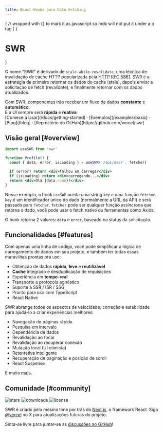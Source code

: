 ```yaml
---
title: React Hooks para Data Fetching
---
```



{
// wrapped with {} to mark it as javascript so mdx will not put it under a p tag
}
{<h1 className="text-center text-4xl tracking-tighter font-extrabold md:text-5xl mt-8">SWR</h1>}

<Bleed><Features/></Bleed>

O nome "SWR" é derivado de `stale-while-revalidate`, uma técnica de invalidação de cache HTTP popularizada pela [HTTP RFC 5861](https://tools.ietf.org/html/rfc5861).
SWR é a estratégia de primeiro retornar os dados do cache (stale), depois enviar a solicitação de fetch (revalidate), e finalmente retornar com os dados atualizados.

<Callout emoji="✅">
    Com SWR, componentes irão receber um fluxo de dados <strong>constante</strong> e <strong>automático</strong>.<br/>
    E a UI sempre será <strong>rápida</strong> e <strong>reativa</strong>.
</Callout>

<div className="mt-16 mb-20 text-center">
  [Comece a Usar](/docs/getting-started) · [Exemplos](/examples/basic) · [Blog](/blog) · [Repositório do GitHub](https://github.com/vercel/swr)
</div>

## Visão geral [#overview]

```jsx
import useSWR from 'swr'

function Profile() {
  const { data, error, isLoading } = useSWR('/api/user', fetcher)

  if (error) return <div>falhou em carregar</div>
  if (isLoading) return <div>carregando...</div>
  return <div>Olá {data.name}!</div>
}
```

Nesse exemplo, o hook `useSWR` aceita uma string `key` e uma função `fetcher`. `key` é um identificador único do dado (normalmente a URL da API)
e será passado para `fetcher`. `fetcher` pode ser qualquer função assíncrona que retorna o dado, você pode usar o fetch nativo ou ferramentas como Axios.

O hook retorna 2 valores: `data` e `error`, baseado no status da solicitação.

## Funcionalidades [#features]

Com apenas uma linha de código, você pode simplificar a lógica de carregamento de dados em seu projeto, e também ter todas essas maravilhas prontas pra uso:

- Obtenção de dados **rápida**, **leve** e **reutilizável**
- **Cache** integrado e desduplicação de requisições
- Experiência em **tempo-real**
- Transporte e protocolo agnóstico
- Suporte à SSR / ISR / SSG
- Pronto para uso com TypeScript
- React Native

SWR abrange todos os aspectos de velocidade, correção e estabilidade para ajudá-lo a criar experiências melhores:

- Navegação de páginas rápida
- Pesquisa em intervalo
- Dependência de dados
- Revalidação ao focar
- Revalidação ao recuperar conexão
- Mutação local (UI otimista)
- Retentativa inteligente
- Recuperação de paginação e posição de scroll
- React Suspense

E muito [mais](/docs/getting-started).

## Comunidade [#community]

<p className="flex h-6 mt-4 gap-2">
  <img alt="stars" src="https://badgen.net/github/stars/vercel/swr" />
  <img alt="downloads" src="https://badgen.net/npm/dt/swr" />
  <img alt="license" src="https://badgen.net/npm/license/swr" />
</p>

SWR é criado pelo mesmo time por trás do [Next.js](https://nextjs.org), o framework React. Siga [@vercel](https://x.com/vercel) no X para atualizações futuras do projeto.

Sinta-se livre para juntar-se as [discussões no GitHub](https://github.com/vercel/swr/discussions)!

